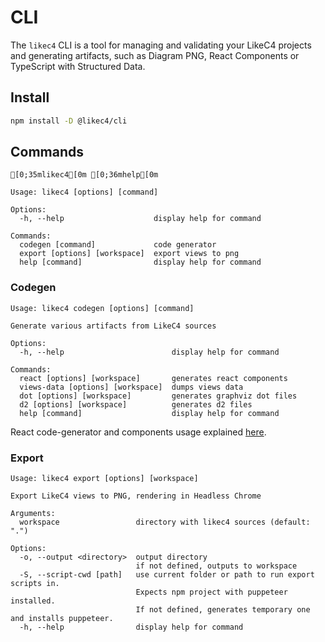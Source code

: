 # CLI

The `likec4` CLI is a tool for managing and validating your LikeC4 projects and generating artifacts, such as Diagram PNG, React Components or TypeScript with Structured Data.

## Install

```sh npm2yarn
npm install -D @likec4/cli
```

## Commands

```ansi
[0;35mlikec4[0m [0;36mhelp[0m

Usage: likec4 [options] [command]

Options:
  -h, --help                    display help for command

Commands:
  codegen [command]             code generator
  export [options] [workspace]  export views to png
  help [command]                display help for command
```

### Codegen

```ansi
Usage: likec4 codegen [options] [command]

Generate various artifacts from LikeC4 sources

Options:
  -h, --help                        display help for command

Commands:
  react [options] [workspace]       generates react components
  views-data [options] [workspace]  dumps views data
  dot [options] [workspace]         generates graphviz dot files
  d2 [options] [workspace]          generates d2 files
  help [command]                    display help for command
```

React code-generator and components usage explained [here](./react).

### Export

```ansi
Usage: likec4 export [options] [workspace]

Export LikeC4 views to PNG, rendering in Headless Chrome

Arguments:
  workspace                 directory with likec4 sources (default: ".")

Options:
  -o, --output <directory>  output directory
                            if not defined, outputs to workspace
  -S, --script-cwd [path]   use current folder or path to run export scripts in.
                            Expects npm project with puppeteer installed.
                            If not defined, generates temporary one and installs puppeteer.
  -h, --help                display help for command
```
